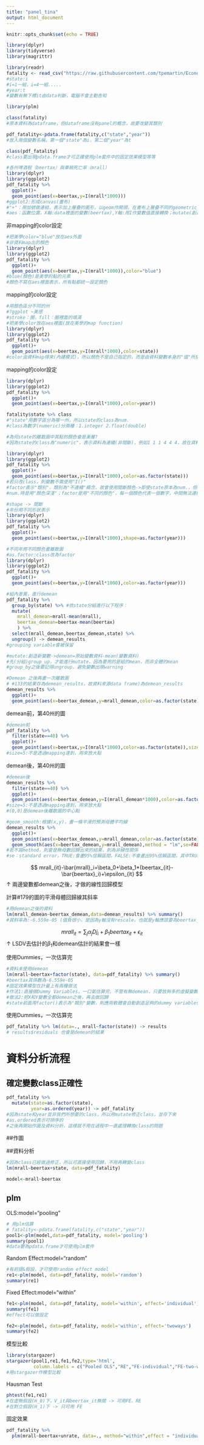 ```yaml
---
title: "panel_tina"
output: html_document
---
```


```r
knitr::opts_chunk$set(echo = TRUE)
```

```r
library(dplyr)
library(tidyverse)
library(magrittr)
```

```r
library(readr)
fatality <- read_csv("https://raw.githubusercontent.com/tpemartin/Econometric-Analysis/master/Part%20II/fatality.csv")
#state:i
#i=1一組，i=4一組.....
#year:t
#變數有無下標it由data判斷，電腦不會主動告知
```

```r
library(plm)
```

```r
class(fatality)
#原本資料為dataframe，但dataframe沒有panel的概念，故要改變其類別
```

```r
pdf_fatality<-pdata.frame(fatality,c("state","year"))
#放入兩個變數名稱，第一個"state"為i，第二個"year"為t
```

```r
class(pdf_fatality)
#class要出現pdata.frame才可正確使用plm套件中的固定效果模型等等
```

```r
#各州啤酒稅（beertax）與車禍死亡率（mrall）
library(dplyr)
library(ggplot2)
pdf_fatality %>% 
  ggplot()+
  geom_point(aes(x=beertax,y=I(mrall*1000)))
#ggplot2:形成canvas(畫布)
#"+"：用加號做連結，表示加上層疊的圖形，以geom作開頭，在畫布上層疊不同的geometric objects(幾何圖形)
#aes：函數位置，X軸:data裡面的變數(beertax),Y軸:用I作變數值直接轉換；mutate(創造新變數)之概念
```

非mapping的color設定
```r
#把美學color="blue"放在aes外面
#非資料map出的顏色
library(dplyr)
library(ggplot2)
pdf_fatality %>% 
  ggplot()+
  geom_point(aes(x=beertax,y=I(mrall*1000)),color="blue")
#blue(顏色)是美學的點的元素
#顏色不寫在aes裡面表示，所有點都統一設定顏色
```

mapping的color設定
```r
#用顏色區分不同的州
#?ggplot ~美感
#stroke：圈，fill：圈裡面的填滿
#把美學color放在aes裡面(放在美學的map function)
library(dplyr)
library(ggplot2)
pdf_fatality %>% 
  ggplot()+
  geom_point(aes(x=beertax,y=I(mrall*1000),color=state))
#color由資料map得來(內建模式)，所以顏色不是自己指定的，而是由資料變數本身的"值"所指定
```

mapping的color設定
```r
library(dplyr)
library(ggplot2)
pdf_fatality %>% 
  ggplot()+
  geom_point(aes(x=beertax,y=I(mrall*1000),color=year))
```


```r
fatality$state %>% class
#"state"用數字區分為哪一州，所以state的class為num.
#class為數字(numeric)分兩種：1.integer 2.float(double)

#為何state的離散圖中其點的顏色會是漸層?
#因為state的class為"numeric"，表示資料為連續(非間斷)，例如1 1 1 4 4 4，故在資料視覺化時，顏色會用漸層上色
```

```r
library(dplyr)
library(ggplot2)
pdf_fatality %>% 
  ggplot()+
  geom_point(aes(x=beertax,y=I(mrall*1000),color=as.factor(state)))
#若只改class，則變數不需使用"I()"
#factor表示"類別"，類別為"不連續"概念，故會使用間斷顏色->即使state原本為num.，但改變class後，則表示大小連續是用來"分類"用的
#num.時是用"顏色深淺"；factor是用"不同的顏色"，每一個顏色代表一個數字，中間無法連續
```

```r
#shape -> 間斷
#年份用不同形狀表示
library(dplyr)
library(ggplot2)
pdf_fatality %>% 
  ggplot()+
  geom_point(aes(x=beertax,y=I(mrall*1000),shape=as.factor(year)))
```

```r
#不同年用不同顏色畫離散圖
#as.factor:class改為factor
library(dplyr)
library(ggplot2)
pdf_fatality %>% 
  ggplot()+
  geom_point(aes(x=beertax,y=I(mrall*1000),color=as.factor(year)))
```

```r
#組內差異，進行demean
pdf_fatality %>% 
  group_by(state) %>% #依state分組進行以下程序：
  mutate(
    mrall_demean=mrall-mean(mrall),
    beertax_demean=beertax-mean(beertax)
    ) %>%
  select(mrall_demean,beertax_demean,state) %>%
  ungroup() -> demean_results
#grouping variable會被保留

#mutate:創造新變數->demean=原始變數資料-mean(變數資料)
#先(分組)group_up，才能進行mutate，因為要用的是組的mean，而非全體的mean
#group_by之後要記得ungroup，避免變數出現warning
```

```r
#Demean 之後再畫一次離散圖
# #133的結果存為demean_results，故資料來源data frame)為demean_results
demean_results %>%
  ggplot()+
  geom_point(aes(x=beertax_demean,y=mrall_demean,color=as.factor(state)))
```

demean前，第40州的圖
```r
#demean前
pdf_fatality %>% 
  filter(state==40) %>%
  ggplot()+
  geom_point(aes(x=beertax,y=I(mrall*1000),color=as.factor(state)),size=5)
#size=5:不是透過mapping達到，用來放大點
```

demean後，第40州的圖
```r
#demean後
demean_results %>%
  filter(state==40) %>%
  ggplot()+
  geom_point(aes(x=beertax_demean,y=I(mrall_demean*1000),color=as.factor(state)),size=5)
#size=5:不是透過mapping達到，用來放大點
#(0,0)是demean後離散圖的中心點
```

```r
#geom_smooth:根據(x,y)，畫一條平滑的預測母體平均線
demean_results %>%
  ggplot()+
  geom_point(aes(x=beertax_demean,y=mrall_demean,color=as.factor(state)))+
  geom_smooth(aes(x=beertax_demean,y=mrall_demean),method = "lm",se=FALSE)
#若不寫method，則會是無母數回歸出來的結果，則為非線性關係
#se：standard error，TRUE:會畫95%信賴區間，FALSE:不會畫出95%信賴區間，其中TRUE或FALSE是全大寫
```


$$
mrall_{it}-\bar{mrall}_i=\beta_0+\beta_1*(beertax_{it}-\bar{beertax}_i)+\epsilon_{it}
$$
↑ 兩邊變數都demean之後，才做的線性回歸模型

計算#179的圖的平滑母體回歸線其斜率
```r
#用demean之後的資料
lm(mrall_demean~beertax_demean,data=demean_results) %>% summary()
#其斜率為:-6.559e-05 (值負很小，是因為y軸沒有rescale，也就是y軸應該要為beertax_demean*1000)
```


$$
mrall_{it}=\sum_{j}\alpha_j Dj_i+\beta_1 beertax_{it}+\epsilon_{it}
$$
↑ LSDV去估計的$\beta_1$和demean估計的結果會一樣

使用Dummies，一次估算完
```r
#資料未使用demean
lm(mrall~beertax+factor(state), data=pdf_fatality) %>% summary()
#beertax其係數為-6.559e-05
#固定效果模型在計量上有兩種做法
#作法1:直接做Dummy Variables，一口氣估算完，不管有無demean，只要放夠多的虛擬變數即可
#做法2:把X和Y變數全都demean之後，再去做回歸
#state前面用factor()表示為"類別"變數，則應用軟體會自動創造足夠的dummy variables
```

使用Dummies，一次估算完
```r
pdf_fatality %>% lm(data=., mrall~factor(state)) -> results
# results$residuals 也會是demean的結果
```

# 資料分析流程
## 確定變數class正確性
```r
pdf_fatality %>% 
  mutate(state=as.factor(state),
         year=as.ordered(year)) -> pdf_fatality
#因為state和year並非我們所想要的class，所以用mutate修正class，並存下來
#as.ordered表示可排序的
#之後再開始作圖及資料分析，這樣就不用在過程中一直處理轉換class的問題
```

##作圖

##資料分析
```r
#因為class已經做過修正，所以可直接使用回歸，不用再轉變class
lm(mrall~beertax+state, data=pdf_fatality)
```


```r
model<-mrall~beertax
```

## plm

OLS:model="pooling"
```r
# 用plm估算
# fatality<-pdata.frame(fatality,c("state","year"))
pool1<-plm(model,data=pdf_fatality, model='pooling')
summary(pool1)
#data要為pdata.frame才可使用plm套件
```


Random Effect:model="random"
```r
#有前提&假設，才可使用random effect model
re1<-plm(model, data=pdf_fatality, model='random')
summary(re1)
```

Fixed Effect:model="within"
```r
fe1<-plm(model, data=pdf_fatality, model='within', effect='individual')
summary(fe1)
#effect可以做設定
```

```r
fe2<-plm(model, data=pdf_fatality, model='within', effect='twoways')
summary(fe2)
```

模型比較
```r
library(stargazer)
stargazer(pool1,re1,fe1,fe2,type='html',
          column.labels = c("Pooled OLS","RE","FE-individual","FE-two-ways"))
#用stargazer作模型比較
```


Hausman Test
```r
phtest(fe1,re1)
#在虛無假設(H_0)下，V_it與beertax_it無關 -> 可用FE、RE
#在對立假設(H_1)下 -> 只可用 FE
```

固定效果
```r
pdf_fatality %>%
  plm(mrall~beertax+unrate, data=., method="within",effect = "individual")
```
